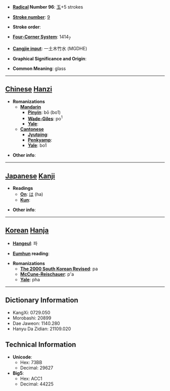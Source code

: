 * '''[[Wiktionary:Chinese radical index| Radical]] Number 96''': [[Wiktionary:Chinese radical index 玉|玉]]+5 strokes

* '''[[Wiktionary:Chinese total strokes index|Stroke number]]''': [[Wiktionary:Chinese total strokes index 9|9]]

* '''Stroke order''': 

* '''[[Wiktionary:Chinese four corner index|Four-Corner System]]''': 1414<sub>7</sub>

* '''[[Wiktionary:Chinese Cangjie index|Cangjie input]]''': 一土木竹水 (MGDHE)

* '''Graphical Significance and Origin''': 

* '''Common Meaning''': glass

----

== [[Chinese]] [[Hanzi]] ==

* '''Romanizations'''
** '''[[Mandarin]]'''
*** '''[[Pinyin]]''': bō (bo1)
*** '''[[Wade-Giles]]''': po<sup>1</sup>
*** '''[[Yale]]''': 
** '''[[Cantonese]]'''
*** '''[[Jyutping]]''':
*** '''[[Penkyamp]]''': 
*** '''[[Yale]]''': bo1

* '''Other info''': 

----

== [[Japanese]] [[Kanji]] ==

* '''Readings'''
** '''[[On]]''': [[は]] (ha)
** '''[[Kun]]''': 

* '''Other info''':  

----

== [[Korean]] [[Hanja]] ==

* '''[[Hangeul]]''': 파

* '''[[Eumhun]] reading''': 

* '''Romanizations'''
** '''[[The 2000 South Korean Revised Romanization|The 2000 South Korean Revised]]''': pa
** '''[[McCune-Reischauer]]''': p'a
** '''[[Yale]]''': pha

----

== Dictionary Information ==

* KangXi: 0729.050
* Morobashi: 20899
* Dae Jaweon: 1140.280
* Hanyu Da Zidian: 21109.020

== Technical Information ==

* '''Unicode''':
** Hex: 73BB
** Decimal: 29627
* '''Big5''':
** Hex: ACC1
** Decimal: 44225